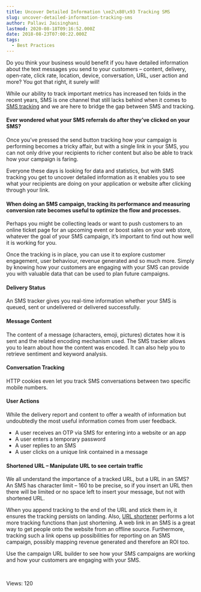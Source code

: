 ```yaml
---
title: Uncover Detailed Information \xe2\x80\x93 Tracking SMS
slug: uncover-detailed-information-tracking-sms
author: Pallavi Jaisinghani
lastmod: 2020-08-18T09:16:52.000Z
date: 2018-08-23T07:00:22.000Z
tags:
  - Best Practices
---
```


Do you think your business would benefit if you have detailed information about the text messages you send to your customers – content, delivery, open-rate, click rate, location, device, conversation, URL, user action and more? You got that right, it surely will!


While our ability to track important metrics has increased ten folds in the recent years, SMS is one channel that still lacks behind when it comes to [SMS tracking](https://msg91.com/sms-campaign/?utm_source=blog&utm_medium=int&utm_campaign=smstracking) and we are here to bridge the gap between SMS and tracking.


#### **Ever wondered what your SMS referrals do after they’ve clicked on your SMS?**


Once you’ve pressed the send button tracking how your campaign is performing becomes a tricky affair, but with a single link in your SMS, you can not only drive your recipients to richer content but also be able to track how your campaign is faring. 


Everyone these days is looking for data and statistics, but with SMS tracking you get to uncover detailed information as it enables you to see what your recipients are doing on your application or website after clicking through your link.


#### **When doing an SMS campaign, tracking its performance and measuring conversion rate becomes useful to optimize the flow and processes.**


Perhaps you might be collecting leads or want to push customers to an online ticket page for an upcoming event or boost sales on your web store, whatever the goal of your SMS campaign, it’s important to find out how well it is working for you.


Once the tracking is in place, you can use it to explore customer engagement, user behaviour, revenue generated and so much more. Simply by knowing how your customers are engaging with your SMS can provide you with valuable data that can be used to plan future campaigns.


#### **Delivery Status**


An SMS tracker gives you real-time information whether your SMS is queued, sent or undelivered or delivered successfully.


#### **Message Content**


The content of a message (characters, emoji, pictures) dictates how it is sent and the related encoding mechanism used. The SMS tracker allows you to learn about how the content was encoded. It can also help you to retrieve sentiment and keyword analysis.


#### **Conversation Tracking**


HTTP cookies even let you track SMS conversations between two specific mobile numbers.


#### **User Actions**


While the delivery report and content to offer a wealth of information but undoubtedly the most useful information comes from user feedback.


* A user receives an OTP via SMS for entering into a website or an app
* A user enters a temporary password
* A user replies to an SMS
* A user clicks on a unique link contained in a message


#### **Shortened URL – Manipulate URL to see certain traffic**


We all understand the importance of a tracked URL, but a URL in an SMS? An SMS has character limit – 160 to be precise, so if you insert an URL then there will be limited or no space left to insert your message, but not with shortened URL.


When you append tracking to the end of the URL and stick them in, it ensures the tracking persists on landing. Also, [URL shortener](https://msg91.com/sms-campaign/) performs a lot more tracking functions than just shortening. A web link in an SMS is a great way to get people onto the website from an offline source. Furthermore, tracking such a link opens up possibilities for reporting on an SMS campaign, possibly mapping revenue generated and therefore an ROI too.


Use the campaign URL builder to see how your SMS campaigns are working and how your customers are engaging with your SMS.


 


 Views: 120


